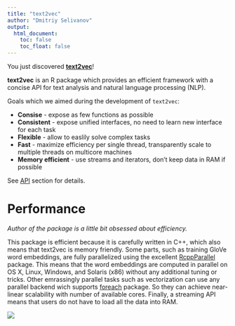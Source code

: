 ```yaml
---
title: "text2vec"
author: "Dmitriy Selivanov"
output:
  html_document:
    toc: false
    toc_float: false
---
```

You just discovered **[text2vec](https://github.com/dselivanov/text2vec)**!

**text2vec** is an R package which provides an efficient framework with a concise API for text analysis and natural language processing (NLP). 

Goals which we aimed during the development of `text2vec`:

* **Consise** - expose as few functions as possible
* **Consistent** - expose unified interfaces, no need to learn new interface for each task
* **Flexible** - allow to easlily solve complex tasks
* **Fast** - maximize efficiency per single thread, transparently scale to multiple threads on multicore machines
* **Memory efficient** - use streams and iterators, don't keep data in RAM if possible

See [API](api.html) section for details.

# Performance

*Author of the package is a little bit obsessed about efficiency.*

This package is efficient because it is carefully written in C++, which also means that text2vec is memory friendly. Some parts, such as training GloVe word embeddings, are fully parallelized using the excellent [RcppParallel](http://rcppcore.github.io/RcppParallel/) package. This means that the word embeddings are computed in parallel on OS X, Linux, Windows, and Solaris (x86) without any additional tuning or tricks.
Other emrassingly parallel tasks such as vectorization can use any parallel backend wich supports [foreach](https://cran.r-project.org/web/packages/foreach/index.html) package. So they can achieve near-linear scalability with number of available cores. 
Finally, a streaming API means that  users do not have to load all the data into RAM. 

<img src="images/htop.png" id="lead-logo" class="pull-right"/>